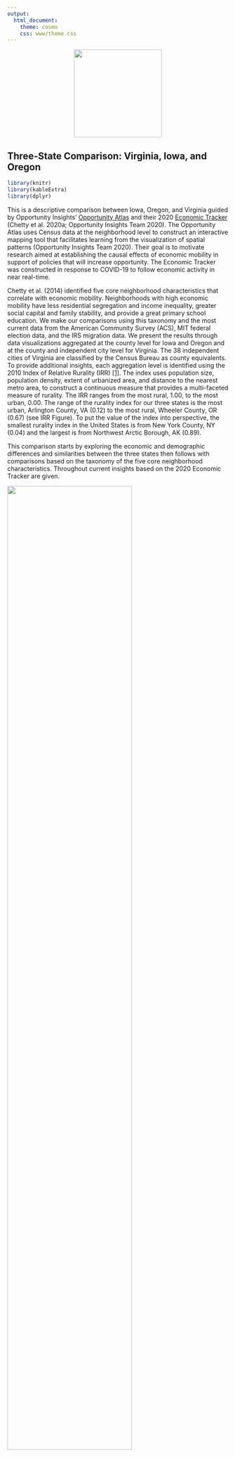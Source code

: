 ```yaml
---
output: 
  html_document:
    theme: cosmo
    css: www/theme.css
---
```

<center>
<a href = https://datascienceforthepublicgood.com/economic-mobility>
<img src="www/AEMLogoGatesColorsBlack-11.png" width="200">
</a>
</center>
## Three-State Comparison: Virginia, Iowa, and Oregon

```r
library(knitr)
library(kableExtra)
library(dplyr)
```


This is a descriptive comparison between Iowa, Oregon, and Virginia guided by Opportunity Insights’ [Opportunity Atlas](https://opportunityatlas.org/) and their 2020 [Economic Tracker](https://tracktherecovery.org/) (Chetty et al. 2020a; Opportunity Insights Team 2020). The Opportunity Atlas uses Census data at the neighborhood level to construct an interactive mapping tool that facilitates learning from the visualization of spatial patterns (Opportunity Insights Team 2020). Their goal is to motivate research aimed at establishing the causal effects of economic mobility in support of policies that will increase opportunity. The Economic Tracker was constructed in response to COVID-19 to follow economic activity in near real-time.

Chetty et al. (2014) identified five core neighborhood characteristics that correlate with economic mobility. Neighborhoods with high economic mobility have less residential segregation and income inequality, greater social capital and family stability, and provide a great primary school education. We make our comparisons using this taxonomy and the most current data from the American Community Survey (ACS), MIT federal election data, and the IRS migration data. We present the results through data visualizations aggregated at the county level for Iowa and Oregon and at the county and independent city level for Virginia. The 38 independent cities of Virginia are classified by the Census Bureau as county equivalents. To provide additional insights, each aggregation level is identified using the 2010 Index of Relative Rurality (IRR) <span id="ref1a">[[1]](#ref1)</span>. The index uses population size, population density, extent of urbanized area, and distance to the nearest metro area, to construct a continuous measure that provides a multi-faceted measure of rurality. The IRR ranges from the most rural, 1.00, to the most urban, 0.00. The range of the rurality index for our three states is the most urban, Arlington County, VA (0.12) to the most rural, Wheeler County, OR (0.67) (see IRR Figure). To put the value of the index into perspective, the smallest rurality index in the United States is from New York County, NY (0.04) and the largest is from Northwest Arctic Borough, AK (0.89).

This comparison starts by exploring the economic and demographic differences and similarities between the three states then follows with comparisons based on the taxonomy of the five core neighborhood characteristics. Throughout current insights based on the 2020 Economic Tracker are given.

<div align="center">
![](www/fig1_copy.png){ width=75% }
</div>

### Economic Comparison

Despite the obvious geographic differences between the three states – two are coastal, one in the east the other in the west, and one in the middle – Iowa, Oregon, and Virginia provide very different avenues of opportunity for their residents. The three states have very different economies and therefore somewhat distinct avenues for economic mobility. While Iowa’s economy is often assumed to be mostly agricultural, Iowa’s most prominent industries are manufacturing, healthcare, retail, and education (Statistical Atlas 2020a). In 2010, Iowa was considered to be one of the most friendly states to do business in (CNBC 2010), but the state has seen significant declines over the past decade - driven by a depleting workforce (see Migration Figure), a “brain drain” of young college-educated residents (Carr and Kefalas 2009), and a higher cost of doing business (CNBC 2019). Today Iowa’s manufacturing sector consists mainly of processed foods from Heinz, General Mills, Quaker Oats, Tyson Foods, and ConAgra Foods. The state industrial outputs include machinery, electric equipment, chemical products, publishing, and primary metals. Traditionally Iowa also has a rich business sector, including companies that focus on finance, insurance, healthcare, and energy like wind and ethanol. This diverse economy likely explains why Iowa fared so well in most of the O[pportunity Atlas](https://www.opportunityatlas.org/) assessments from 2010 data (Chetty et al. 2014, Opportunity Insights Team 2020). Iowa children who grew up in low income households (lower quartile), had more adults living in Iowa in 2014-2015 with incomes in the higher quintile than their counterparts in Oregon and Virginia. 

Unlike Iowa, Virginia has maintained its reputation as a friendly business state over the past decade (CNBC 2019). However, when we look more closely, Virginia is really a story of two states. On the one hand, northeastern Virginia is a center of government, healthcare, finance, and tech (Statistical Atlas 2020c). Virginia has the highest defense spending of any state per capita and contains about 170,000 government jobs, including federal agencies like the National Science Foundation, Central Intelligence Agency, and Department of Defense (Maciag 2017). Northeast Virginia is also seen by many as an emerging “Silicon Valley of the East” (Gregg 2018), largely because of its proximity to Washington D.C. and major infrastructural advantages; in fact, some officials suggest that the majority of the internet runs through northern Virginia (Bacque 2019; Malecki 2002). On the other hand, southwest Virginia has historical roots in a number of declining industries, including agriculture, manufacturing, coal mining, and railroads. While Virginia has roughly 334,000 ag jobs linked to tobacco, apples, grapes, peanuts, tomatoes, turkeys and broilers (Weldon Cooper 2017), this industry has waned in recent years. Moreover, many of the major cities in Virginia, including Blacksburg, Roanoke, Lynchburg, Richmond, and Norfolk have extremely low rates of economic mobility (see [The Opportunity Atlas](https://www.opportunityatlas.org/)), as these cities have become increasingly dependent on educational institutions and the service industry for jobs. Despite the state being attractive to top businesses, Virginia is the worst state for workers’ rights  <span id="ref2a">[[2]](#ref2)</span>  – suggesting that growing income inequality is a chasm mostly affecting the Virginian working class. Employment and agricultural land use have waned over the past two decades (Rephann 2017). 

While Oregon’s economy was traditionally based on agriculture and forestry, the state has also shifted more toward manufacturing, service, and technology (Statistical Atlas 2020b). Today Oregon’s agricultural industry is predicated on blueberries, almonds, hazelnuts, wine/grapes, cattle, dairy, sheep, poultry, fishing, as well as the timber and forestry industry (Oregon AIC 2020). Despite this industry declining over the past two decades (Oregon Employment Department 2019), it does not seem that the areas with the lowest economic mobility directly coincide with the areas impacted hardest by loss of private sector jobs in timber (Opportunity Insights Team 2020). This is likely due to the state becoming more economically diverse over the past 20 years. For example, Oregon is also known for tourism (mainly in Portland), tech (i.e. Silicon Forest), healthcare (e.g. Cambia and Kaiser) as well as being home to corporate headquarters for several major clothing, steel, and manufacturing companies. Importantly, Oregon has no sales tax, has low corporate taxes, and relies mostly on personal income - making it more appealing to several high-profile businesses (Oregon.gov 2020). As a result of these factors, Oregon has seen the sixth most economic growth of all states since 2001 (Hauser and Ordonez 2019).

### Demographic Comparison

Of the three states, Virginia has the largest population, 8,535,539 and the smallest total area, 42,774.93 square miles. Virginia’s population has grown 6.7 percent from 2010; Oregon has had the largest population increase from 2010, 10.1 percent, and Iowa the smallest 3.6 percent.

```r
table1 <- data.frame(State = c("Iowa", "Oregon", "Virginia"), 
                     `Population 2010`= c("3,046,871", "3,831,079", "8,001,049"), 
                     `Population 2019` = c("3,155,070", "4,217,737", "8,535,519"), 
                     `Total Area Sq. Miles` = c("56,272.81", "98,378.54", "42,774.93"))

knitr::kable(table1, caption = "TABLE 1: Population Change 2010 to 2019", 
             col.names = c("State", "Population 2010", "Population 2019", "Total Area Sq. Miles")) %>%
    kable_styling(bootstrap_options = c("striped", "hover"), full_width = F, position = "center") %>%
   footnote(general = "Census Quick Fact https://www.census.gov/quickfacts/fact/table/IA,VA,OR/RHI12521",
           general_title = "",
           footnote_as_chunk = T
           )
  

```


With regard to changes in the age distribution from 2010 to 2019, the age groups with the largest increase (65 to 74 years) and loss (45 to 54 years) are the same for the three states: Iowa +33.78 percent / -20.83 percent, Oregon +46.05 percent / -14.18 percent, and Virginia +37.68 percent / -15.23 percent (1-YR ACS Estimates Table CP05).

These changes can be summarized with the dependency ratio, the ratio of the dependent age population, young (0-17) and old (≥65), to the working age population (18 to 64). The dependency ratio captures the relation between the number of people who aren’t of working age and the number of people who are; the relation between the number of people who pay little or no taxes and the people who pay taxes. The higher the ratio, the greater the burden of support on working people and governments to support the infrastructure that serves the young and the elderly. Low dependency ratios can promote economic growth whereas high dependency ratios can decrease growth since a larger portion of government expenditures will go towards education, healthcare, and pensions.

The age dependency ratio can be partitioned into a child dependency ratio and an old-age dependency ratio. The trend in the U.S. since 2000 has been a decrease in the child dependency ratio and an increase in the old-age ratio, this is also seen across the three states.

```r
table2 <- data.frame(State = c(rep("Iowa", 3), rep("Oregon", 3), rep("Virginia", 3), rep("United States", 3)), 
              `Dependency Ratio` = rep(c("Child", "Old-age", "Age=Child+Old-age"),4),
              `2000` = c(41.8, 24.8, 66.6, 39.6, 20.5, 60.1, 38.2, 17.4, 55.6, 41.5, 20.1, 61.6),
              `2010` = c(39.2, 24.2, 63.4, 36.1, 21.2, 57.3, 36.3, 18.3, 54.6, 38.7, 20.3, 59.0),
              `2018` = c(38.6, 27.2, 65.8, 34.3, 27.0, 61.3, 35.1, 23.1, 58.2, 36.8, 24.6, 61.4)

              )

knitr::kable(table2, caption = "TABLE 2: Age, Child, and Old-age Dependency Ratios over Time by State and United States", 
             col.names = c("State", "Dependency Ratio", "2000", "2010", "2018")) %>%
    kable_styling(bootstrap_options = c("striped", "hover"), full_width = F, position = "center") %>%
    collapse_rows(columns = 1, valign = "top") %>%
   footnote(general = "5-YR ACS 2018 Table S0101: https://data.census.gov/cedsci",
           general_title = "",
           footnote_as_chunk = T
           )
```

Box plots display both ratios by county/city where the IRR is also plotted to evaluate rurality trends. The majority of county/city old-age dependency ratios for the three states is higher than the U.S. rate (dashed horizontal line). The rate in Virginia is lower in more urban counties/cities an indication of a larger working-class population (olive filled circles). Across all three states the old-age dependency ratios in the upper quartile are located in more rural areas. The child dependency ratios are higher than the old-age ratios in all three states and indication there are more children than dependents; but where the difference was approximately two-fold in 2000 it is now less than one and a half. In Virginia the child dependency ratio is lower in more rural areas but this is does not appear to be the case in Iowa and Oregon.

  | 
- | - 
![alt](www/fig2.png) | ![alt](www/fig3.png)

### Core Neighborhood Characteristics
This section explores some of the neighborhood characteristics identified in Chetty et al. (2014) that impact economic mobility: residential segregation, income inequality, social capital, family stability, and primary school education.

### Income Inequality 
To understand inequality, scholars typically account for disparities in both income and wealth. Income corresponds to the flow of resources such as income from one’s labor. In contrast, wealth refers to the stock of existing economic resources one has access to including land, capital, company shares, and inheritances (Saez 2017). While both, income and wealth, disparities have increased on the national level since the 1970s (Pew 2019; Saez and Zucman 2016), our main focus here is income inequality. Nationally, the average American’s income has increased between the median and 90th percentile of earners, but wages have stagnated for those in the bottom 50 percent (Piketty et al. 2017). While the US has the highest levels of income inequality among G7 countries, there are also a number of geographic and sociodemographic factors that contribute more strongly to existing disparities across various regions of the US (Manduca 2019; Pew 2019). 

Income inequality has increased in Iowa, Oregon, and Virginia over the past decade. From 2010 to 2018, the Gini coefficient increased 3.5 percent in Iowa (0.427 to 0.442), 3.4 percent in Oregon (0.446 to 0.461), and 2.4 percent in Virginia (0.457 to 0.468). While Iowa was still one of the six most equitable states in 2018, Virginia is ranked 23rd and Oregon is ranked 30th – neither of which have changed much from 2010. The Gini Figure shows, that most counties and cities that have a statistically significant (p-value < 0.10) change in income inequality from 2010 to 2018 are experiencing greater inequality. In Virginia, the counties with the highest levels of inequality are Dickenson (0.580), Charles City (0.545), Richmond City (0.538), Radford City (0.524), Williamsburg City (0.518) and Charlottesville City (0.517). The counties with the greatest income inequality in Iowa are Appanoose (0.513), Jefferson (0.502), Johnson (0.493), Crawford (0.488), and Emmet (0.474) and in Oregon the counties are Marion (0.431), Jackson (0.466), Grant (0.429) Jefferson (0.413), and Clackamas (0.446). 
<div align="center">
![](www/fig4_copy.png)
</div>

This growth in inequality is at least in part due to the resonating effects of deindustrialization, which moved rural manufacturing jobs to overseas locations – shifting most remaining jobs to the service sector and leaving millions without work altogether (Alderson 1999; Kollmeyer 2009). As a result, rural areas have experienced “brain drain” where highly-educated youth now leave to live near major metropolitan areas to work in the tech and knowledge sectors (Carr and Kefalas 2009; Moretti 2012). This geographic divergence in access to resources shapes social and political cohesion across the country, as residents see themselves as having less and less in common with each other (Beramendi 2012). Moreover, low wages have had a disproportionate impact on racial and ethnic minorities (Akee et al. 2020; Chetty et al. 2020; Manduca 2018), inhibiting historically marginalized, especially Black, communities’ capacity to accrue wealth over the course of the 20th century (Rothstein 2018: 153-176; Chetty et al. 2020; Manduca 2018).

<div align="center">
![](www/fig5_copy.png){ width=75% }

![](www/fig6.png){ width=70% }
</div>

Not only does Virginia have the largest number of counties/cities moving toward greater income inequality, they are the only one of the three states with counties/cities in persistent poverty. As defined by the Congressional Research Service (CRS) <span id="ref3a">[[3]](#ref3)</span>, persistent poverty exists in “…counties that have had poverty rates of 20 percent or more for the past 30 years, as measured by the 1980, 1990, and 2000 decennial censuses.”  In 2019, the CRS updated their persistent poverty estimates using the poverty rates from the 1990 and 2000 census and the poverty rates from the Small Area Income and Poverty Estimates program. Five counties in southwestern Virginia, Buchanan, Dickenson, Lee, Montgomery, and Wise have experienced poverty rates between 20.0 and 28.7 percent since 1990. These are also counties that have seen high rates of negative migration due to a loss of jobs in the energy sector (see Migration Figure) and are projected to lose an additional 17,942 <span id="ref4a">[[4]](#ref4)</span> people through 2029. There are also seven independent cities Charlottesville, Franklin, Harrisonburg, Norton, Petersburg, Radford, and Richmond that have been in persistent poverty since 1990; in contrast, these areas are located in north and south-central Virginia. Like Virginia’s persistent poverty counties these independent cities are all experiencing high levels of out-migration.

COVID-19 is pushing income inequality even further. Since January 15th, 2020, employment rates among low wage workers in the lower quartile decreased by 10.9 percent in Iowa, 14.7 percent in Virginia, and 28.3 percent in Oregon. In contrast, employment rates among workers in the upper quartile increased by 5 percent in Iowa, and are only down 0.1 percent in Virginia and 2.1 percent in Oregon. (as of August 1st, 2020 [Economic Tracker](https://www.tracktherecovery.org/)). One of the key findings from the Opportunity Insights Economic Tracker is that the reduction in spending in the highest rent ZIP codes has led to nearly a 70 percent reduction in jobs among low wage workers compared to just a 30 percent reduction in the lowest rent ZIP codes.

### Segregation
Segregation refers to the systematic separation of people from different racial groups and socio-economic backgrounds into different neighborhoods (Glotzer 2020; Rothstein 2018; Taylor 2019). While racial segregation in the U.S. originated with Jim Crow laws implemented in the South, the practice spread to the rest of the U.S. via both local and federal policies as African Americans fled the South during the Great Migration of 1910-1970 (Galka 2016; Rothstein 2018). For example, [redlining](https://dsl.richmond.edu/panorama/redlining/#loc=5/39.1/-94.58), racially restrictive covenants, [urban renewal](https://dsl.richmond.edu/panorama/renewal/#view=0/0/1&viz=cartogram), economic disinvestment of inner cities, and [gentrification](https://www.urbandisplacement.org/map/pdx) have all impacted where communities of color have been able to live and work throughout the 20th century (Charles 2003; Glotzer 2020; Massey and Denton 1993; Rothstein 2018; Taylor 2019). More recently, highly segregated neighborhoods have led to new forms of capital investment that displace communities under the guise of gentrification, which disproportionately impacts people of color in major cities around the country (Lees et al. 2007), including [Portland, OR](https://www.urbandisplacement.org/map/pdx), [Richmond, VA](https://ncrc.org/gentrification-richmondva/), and [Des Moines, IA](https://storymaps.arcgis.com/stories/12a4f079ce494fbfabb1e77207ea0701). 

While some scholarly models do suggest that most Asian, Hispanic, and Black residents are willing to integrate into the same neighborhoods, a number of individual and structural factors reinforce the structure of racially segregated neighborhoods across the country (Charles 2003). In turn, segregation hinders economic mobility, especially for Black residents, because the most intensely segregated areas also tend to have higher levels of concentrated poverty, leading to higher rates of joblessness, out-of-wedlock births, school dropouts, crime, lower wages, and poorer health outcomes (Cutler & Glaeser 1997; Jargowsky 1996; Krivo & Peterson 1996; Massey & Denton 1993; Williams and Collins 2017; Wilson 1987). 

<div align="center">
![](www/fig7.png){ width=75% }
</div>

As a result of these historical factors, most major cities in the US, including in Iowa, Oregon, and Virginia, are segregated in some form today (see Cable 2013). Iowa and Oregon have relatively similar histories in terms of racial segregation. Although slavery was never legal in either state, both Iowa and Oregon are predominantly white (91 and 87 percent White respectively) and have only seen a 2-3 percent increase in their Black populations since 1900. While racial exclusion laws were repealed over 150 years ago in Iowa and nearly 100 years ago in Oregon, redlining and restrictive covenants blocked Black occupants from inhabiting in both states throughout much of the mid-to-late-20th century (Chennault et al. 2019; Landeck 2019; Mapping Inequality 2018; Smith 2018). Over the past decade, Oregon and Iowa have become slightly more diverse; both have seen a marginal rise in the number of Hispanic and Black residents from 2010 to 2018. 

Crawford, Buena Vista and Marshall are counties with the largest shifts in the proportion of non-white population, where the large increase is predominantly explained by the Hispanic population.  For instance, the Hispanic population in Marshalltown, went from a 12.6% in 2000 up to 29.9% in 2018, Denison city from 17.4% to 48.0% and Storm Lake city from 21.0% to 37.8% in the same period. The increase in the Hispanic population is a results of jobs in the largest meat packing plants in Iowa, run by Tyson Foods in Crawford and Buena Vista, and JBS Swift in Marshall. Wheeler and Morrow counties in Oregon experienced the largest changes in proportion of White-only population. The proportion of Hispanic population in the counties increased from almost 0 to 10% and from 30 to 36%, respectively between 2010 and 2018.  Agriculture and timber industries may have attracted workers into these areas.  Finally, Virginia experienced more changes in racial composition, that is, less proportion of Whites; with the largest changes in Emporia city (-9.7%), Manassas (-9.1%), Manassas Park (-9.5%), Colonial Heights, Loudoun (-7.4%), etc. Almost all the changes in population are explained by increases in Hispanics, except in Emporia city which had predominantly more Blacks and African Americans (+7.2%) and Loudoun with more Asian population (+3.8%).

```r
table3 <- data.frame(State = c("Iowa", "Oregon", "Virginia"), 
              PerHispanicorLatino10 = c(4.5, 11.2, 7.3),
              PerHispanicorLatino18 = c(5.8, 12.8, 9.2), 
              PerBlackorAfricanAmerican10 = c(2.7, 1.8, 19.5),
              PerBlackorAfricanAmerican18 = c(3.5, 1.9, 19.2)
              )

knitr::kable(table3, caption = "TABLE 3: Percentage of Black/African American and Hispanic/Latino Over Time by State", 
             col.names = c("State", "2010", "2018", "2010", "2018")) %>%
    kable_styling(bootstrap_options = c("striped", "hover"), full_width = F, position = "center") %>%
  add_header_above(c(" ", "Percentage Hispanic or Latino" = 2, "Percentage Black or African American" = 2)) %>%
  footnote(general = "5-YR ACS 2010 and 2018 Tables DP05 and B03001: https://data.census.gov/cedsci/",
           general_title = "",
           footnote_as_chunk = T
           )
```

In contrast, Virginia’s proximity to the South and its historical role in the Transatlantic Slave Trade means that the state has historically had a higher number of Black residents (Kendi 2017). While Black residents still make up about 19.2 percent of the Virginian population today, U.S. Census records indicate that there has been a ~16 percent decrease in the Black population since 1900. 

In our analyses, we looked at segregation using two indicators at the county level (see Figures), the fraction of non-Hispanic white residents and fraction of residents who commute more than 15 minutes. The figures show that Virginia is dramatically different than the other two states. Only a few counties in Iowa and Oregon have rates of non-Hispanic white residents below 0.75. This means, on average,  residents in these states are very unlikely to come in contact with other racial or ethnic groups. In contrast, Virginians are much less segregated. When we examined travel times, we see that Virginians typically have longer commute times than Iowans and Oregonians. While Iowa and Oregon are more rural, which could theoretically translate to traveling farther to go to work, only about half of residents travel more than 15 minutes to work. As results from our other dashboards show, Iowans with longer commutes tend to be clustered around the suburbs of Waterloo, Cedar Rapids, Iowa City, and Des Moines.

<div align="center">
![](www/fig8.png){ width=75% }
</div>

As mentioned previously, the Opportunity Insights [Economic Tracker](https://www.tracktherecovery.org/) established that high rent ZIP codes have had the highest percentage of low-income job losses (Opportunity Insights 2020). COVID-19 has made evident another consequence of income segregation - high rent ZIP codes have the high-income workers who are more likely to have jobs along with internet access that allow them to work from home. They may also have the income to have food and other necessities delivered, thus avoid the local business establishments that employ retail and service workers. 

### Family Structure

Family structure has long been a focal point of economic and sociological literature. Despite most Americans not thinking that family structure matters in today’s society (Thomas 2020), the combination of single-parent households, declining marriage rates, and rising divorce rates have recently been shown to thwart upward economic mobility (Chetty et al. 2014) and to increase downward mobility (Bloome 2017). Conceptually, family structure is complicated to measure and interpret, as families with different economic, racial, or cultural backgrounds have increasingly deviated from the nuclear structure that was prevalent in the U.S. for much of the 20th century (Cancian and Haskins 2014; Pew Research 2020). Today, single-parent households are more common because of high, albeit declining (Kennedy and Ruggles 2014), marriage and divorce rates (U.S. Census 2020), millennial parents being more willing to raise children out of wedlock (Barroso et al. 2020), and due to an increase in cohabitation – when partners live together without being married (Manning 2015). While these trends are general indicators that women have gained more autonomy in the marketplace, the lack of a joint-income and caretaker support can thwart economic opportunities and hinder the accumulation of wealth, leading to worse long-term outcomes for children and their parents (Amato 2000; Chetty et al. 2014; Hao 1996). These obstacles disproportionately effect different groups throughout the U.S. (e.g. Bloome 2014). Generally, Black families are much less likely to marry than other racial or ethnic groups (Barroso et al. 2020) but are also more likely to be negatively impacted by mass incarceration (Chung and Hepburn 2018; Western and Wildeman 2009) as well as the death of an immediately family member (Umberson et al. 2017). Immigration can also play a significant role in shaping family structure (Glick 2010), including due to the threat of deportation and precarious work conditions. Moreover, same-sex marriage was not legal prior to 2015, meaning that LGBTQ communities were not afforded the same legal and economic advantages as heterosexual families. Finally, those with less than a high school education are most likely to live in a single-parent household (Barroso et al. 2020). 

<div align="center">
![](www/fig9.png){ width=75% }
</div>

When looking at the comparisons between the three states, we see that Iowa has a slightly lower rate of children growing up in single-parent households. While Oregon and Virginia have similar averages on this outcome, Virginia has a much wider range with several counties having a majority of children growing up in single-parent households. Today, Virginia and Oregon have slightly higher marriage rates than Iowa - all of which come close to the national average (US Census Bureau 2020). On the other hand, Oregon has a much higher divorce rate than Iowa or Virginia, largely because the latter two states have seen significant declines in divorce rates over the past decades (US Census Bureau 2020). 

### K-12 School Systems
Chetty et al. (2014) also found that K-12 school systems, as measured using high school graduation rates and standardized test scores, influences economic mobility. In general, sociological and economic literature show that high-income parents are more likely than low-income students to raise highly educated children and that more highly-educated children tend to earn more income as adults (see Lareau 2011). Unfortunately, the disparity between these groups have become increasingly more inequitable in recent decades (Belley and Lochner 2007; Bloome et al. 2018; Ziol-Guest and Lee 2016). Yet, these patterns don’t just emerge at the individual level; they are embedded in broader social structures that re-produce inequality based on racial or economic background. Past work has found low income as well as Black and Hispanic students do worse on ACT and SAT tests relative to White and Asian students, but these studies suggest that standardized test scores are also less predictive for these groups (Mattern et al. 2016; Perry 2019). While similar inequities exist for high school graduation rates based on race and social class, these disparities have been declining over the past 15 years, especially for Black students (Geiger 2018; Ziol-Guest and Lee 2016). Past work has found low income as well as Black and Hispanic students do worse on ACT and SAT tests relative to  and Asian students, but these studies suggest that standardized test scores are also less predictive for these groups (Mattern et al. 2016; Perry 2019). While similar inequities exist for high school graduation rates based on race and social class, these disparities have been declining over the past 15 years, especially for Black students (Pew 2018). 

<div align="center">
![](www/fig10.png){ width=75% }
</div>

When we look at high school graduation rates across the three states, we see that Virginia has the highest totals followed closely by Iowa and more distantly by Oregon. Here, it seems that highly rural areas are more likely to pull the mean graduation rate down in Iowa and Oregon, suggesting that students in those areas may not see the value in finishing high school or getting a college degree. When comparing states on ACT test scores, Virginia (ranked 11th) is also markedly higher than Iowa (ranked 22nd) and Oregon (ranked 26th) (Kapelke-Dale 2020). On the other hand, Iowa ranks much higher (3rd) than Oregon (25th) or Virginia (27th) on SAT scores (World Population Review 2020). While the other factors generally align with economic mobility outcomes at the state level, trends in K-12 education seem to have changed quite a bit since 2010. 

When we look at high school graduation rates across the three states, we see that Virginia has the highest totals followed closely by Iowa and more distantly by Oregon. Here, it seems that highly rural areas are more likely to pull the mean graduation rate down in Iowa and Oregon, suggesting that students in those areas may not see the value in finishing high school or getting a college degree. When comparing states on ACT test scores, Virginia (ranked 11th) is also markedly higher than Iowa (ranked 22nd) and Oregon (ranked 26th) (Kapelke-Dale 2020). On the other hand, Iowa ranks much higher (3rd) than Oregon (25th) or Virginia (27th) on SAT scores (World Population Review 2020). While the other factors generally align with economic mobility outcomes at the state level, trends in K-12 education seem to have changed quite a bit since 2010. 

According to Opportunity Insights’ [Economic Tracker](https://www.tracktherecovery.org/) (Chetty et al. 2020), trends in total student progress in online math coursework are very different between the three states: 72 percent of the counties in Oregon use the curriculum, 52% in Iowa, and only 11 percent in Virginia. Unfortunately, any inferences are confounded by the fact data are limited to schools that use the hands-on instructional and digital learning curriculum from the nonprofit institution Zearn. In Oregon, the progress for all income levels is positive with an overall progress of 40.6 percent and even higher progress for low income students, 50.1 percent. For Iowa there is no progress in any income group, the total progress in online math coursework decreased by 47.9 percent.

### Social Capital

Social capital refers to how effective social groups function as a result of their shared sense of identity, group norms, values, trust, and cooperation. Social capital often includes both tangible (e.g. access to shared space, private property) and intangible (e.g. people, shared beliefs) assets that communities share to engage in collective action. One way to think about social capital is the number of other community members one is linked to in their social network (e.g. Borgatti et al. 1998). Alternatively, Putnam (2000) conceptualizes social capital as engagement social intercourse such as voting, serving on local committees, and working with political parties.  

<div align="center">
![](www/fig11.png){ width=75% }
</div>

While there are longstanding debates about the best ways to measure social capital (Grootaert and Bastelar 2002), Chetty et al. (2014) used a social capital index and religious affiliation to explore social capital in communities. Here, we use voter participation rates in the 2016 election. While participation in elections decreased by several points from the 2008 presidential election in Iowa (70.2 percent), Oregon (67.6 percent), and Virginia (68.7 percent), each state still had higher than average voter turnout in the 2016 presidential election with 63.4 percent of Iowans, 66.3 percent for Oregonians, and 68.2 percent for Virginians heading to the polls. As the figure shows, the range of voter turnout is much wider in Virginia than in Oregon and Iowa. Previous work has also shown that Iowa has more civic engagement on other outcomes as well. When analyzing various county level outcomes for social capital, Rupasingha and Goetz (2006) show that Iowa has the highest number of organizations per 1000 people (1.92) with Virginia (1.43) and Oregon (1.24) much lower on the list. Additionally, Iowa’s 2010 Census response rate (0.78) was higher than both Virginia (0.77) and Oregon (0.72). These differences may be shaped by a number of factors, including Iowa’s prominent position as an early caucus and perpetual swing state or that rural areas have generally done better in cultivating shared social capital among those that remain in the state. However, this may also be explained, at least in part, by the fact that Iowa has more older voters who tend to turn out at higher rates than younger people (File 2014). 



### Footnotes 

<div id = "ref1">[[1]](#ref1a) Waldorf, Brigitte, and Ayoung Kim. 2015. "Defining and Measuring Rurality in the US: From Typologies to Continuous Indices." Commissioned paper prepared for the National Academies of Sciences Workshop on Rationalizing Rural Classifications, April 2015, Washington, D.C. https://sites.nationalacademies.org/cs/groups/dbassesite/documents/webpage/dbasse_168031.pdf.
</div>

<div id = "ref2">[[2]](#ref2a) OXFAM The Best States to Work Index: A Guide to Labor Policies in the United States (2019) https://s3.amazonaws.com/oxfam-us/www/static/media/files/Best_States_to_Work_Index.pdf </div>

<div id = "ref3">[[3]](#ref3a) Congressional Research Service Report on The 10-20-30 Provision: Defining Persistent Poverty Counties (2019) https://fas.org/sgp/crs/misc/R45100.pdf
</div>

<div id = "ref4">[[4]](#ref4a) Virginia Growth and Opportunity Region One Growth and Diversification Plan (August 2019) https://govirginia.org/regions/one/
</div>

### References 

Akee, R., Jones, M. R., & Porter, S. R. (2019). Race matters: Income shares, income inequality, and income mobility for all US races. Demography, 56(3), 999-1021.

Alderson, A. S. (1999). Explaining deindustrialization: Globalization, failure, or success? American Sociological Review, 701-721. 

Bacque, P. (2019). Virginia power certifies West Creek as potential data center cite. Richmond Times-Dispatch. https://richmond.com/business/economy/va-power-certifies-west-creek-as-potential-data-center-site/article_f2d98326-32c9-52d1-8ecc-2f3416de0542.html 

Barroso, A., Parker, K., & Bennett, J. (2020). As Millennials Near 40, They’re Nearly Approaching Family Life Differently Than Previous Generations. Pew Research Center. https://www.pewsocialtrends.org/2020/05/27/as-millennials-near-40-theyre-approaching-family-life-differently-than-previous-generations/ 

Belley, P., & Lochner, L. (2007). The changing role of family income and ability in determining educational achievement. Journal of Human Capital, 1(1), 37-89. 

Beramendi, P. (2012). The Political Geography of Inequality: Regions and Redistribution. Cambridge University Press: Cambridge, UK. 

Bloome, D. (2014). Racial inequality trends and the intergenerational persistence of income and family structure. American Sociological Review, 79(6), 1196-1225.

Bloome, D. (2017). Childhood family structure and intergenerational income mobility in the United States. Demography, 54(2), 541-569. 

Bloome, D., Dyer, S., & Zhou, X. (2018). Educational inequality, educational expansion, and intergenerational income persistence in the United States. American Sociological Review, 83(6), 1215-1253. 

Borgatti, S. P., Jones, C., & Everett, M. G. (1998). Network measures of social capital. Connections, 21(2), 27-36.

Cable, D. (2013). The Racial Dot Map. University of Virginia Demographics Research Group. https://demographics.coopercenter.org/racial-dot-map

Cancian, M., & Haskins, R. (2014). Changes in family composition: Implications for income, poverty, and public policy. The ANNALS of the American Academy of Political and Social Science, 654(1), 31-47. 

Carr, P. J., & Kefalas, M. J. (2009). Hollowing Out the Middle: The Rural Brain Drain and What it Means for America. Beacon Press: Boston, MA.

Charles, C. Z. (2003). The dynamics of racial residential segregation. Annual Review of Sociology, 29(1), 167-207.

Chennault, C., Klavitter, L., & Sutton, L. (2019). Visceral Encounters: A Political Ecology of Urban Land, Food, and Housing in Dubuque, Iowa. Social Sciences, 8(4), 122.

Chetty, R., Hendren, N., Jones, M. R., & Porter, S. R. (2020a). Race and economic opportunity in the United States: An intergenerational perspective. The Quarterly Journal of Economics, 135(2), 711-783. 

Chetty, R., Friedman, J., Hendren, N., Stener, M., and Opportunity Insights Team. (2020b). Opportunity Insights Economic Tracker. https://tracktherecovery.org/

Chetty, R., Hendren, N., Kline, P., & Saez, E. (2014). Where is the land of opportunity? The geography of intergenerational mobility in the United States. The Quarterly Journal of Economics, 129(4), 1553-1623.

Chung, P. H., & Hepburn, P. (2018). Mass imprisonment and the extended family. Sociological Science, 5, 335-360.

CNBC. (2010). America’s Top States for Business – A CNBC Special Report: Overall Rankings – 2010. https://web.archive.org/web/20111226183123/http:/www.cnbc.com/id/37516043 

CNBC. (2019). America’s Top States for Business in 2019. https://www.cnbc.com/2019/07/10/americas-top-states-for-business-2019.html 

Cutler, D. M., & Glaeser, E. L. (1997). Are ghettos good or bad? The Quarterly Journal of Economics, 112(3), 827-872. 

File, R. (2014). Young-Adult Coting: An Analysis of Presidential Elections, 1964-2012. Current
Population Survey Reports, P20-572. United States Census Bureau. Washington, DC.

Galka, M. (2016). Visualizing the Great Migration – The Most Under-Reported Story of the 20th Century. Metrocosm. http://metrocosm.com/great-migration-visualization/ 

Geiger, A. (2018). 6 facts about America’s students. Pew Research Center. https://www.pewresearch.org/fact-tank/2018/09/07/6-facts-about-americas-students/ 

Glick, J. E. (2010). Connecting complex processes: A decade of research on immigrant families. Journal of Marriage and Family, 72(3), 498-515.

Glotzer, P. (2020). How the Suburbs Were Segregated: Developers and the Business of Exclusionary Housing, 1890–1960. Columbia University Press: New York, NY. 

Gregg, A. (2018). Silicon Valley Alternative. The Washington Post. https://www.washingtonpost.com/news/business/wp/2018/06/22/feature/forget-silicon-valley-the-dulles-tech-corridor-is-cultivating-companies-that-break-the-mold/

Grootaert, C., & Van Bastelar, T. (Eds.). (2002). Understanding and Measuring Social Capital: A Multi-Disciplinary Tool for Practitioners. The World Bank.

Hauser, D. & Ordonez, J. Oregon enjoys strong economic growth. Oregon Center for Public Policy. https://www.ocpp.org/2019/04/18/SWO-strong-economic-growth/ 

Hao, L. (1996). Family structure, private transfers, and the economic well-being of families with children. Social Forces, 75(1), 269-292.

Jargowsky, P. A. (1996). Take the money and run: Economic segregation in US metropolitan areas. American Sociological Review, 984-998.

Kapelke-Dale, R. (2020). Average ACT Scores by State – 2020 Update. Magoosh. https://magoosh.com/hs/act/act-scores/2020/average-act-scores-by-state/ 

Kendi, I. X. (2017). Stamped from the Beginning: The Definitive History of Racist Ideas in America. Random House: New York, NY.

Kollmeyer, C. (2009). Explaining deindustrialization: How affluence, productivity growth, and globalization diminish manufacturing employment. American Journal of Sociology, 114(6), 1644-1674.

Krivo, L. J., & Peterson, R. D. (1996). Extremely disadvantaged neighborhoods and urban crime. Social Forces, 75(2), 619-648.

Landeck, K. (2019). The Legacy of Redlining and Segregation on Des Moines, Iowa. Doctoral Dissertation, Iowa State University. https://lib.dr.iastate.edu/cgi/viewcontent.cgi?article=1347&context=creativecomponents 

Lareau, A. (2011). Unequal Childhoods: Class, Race, and Family Life. University of California Press: Berkeley, CA.

Lees, L., Slater, T., & Wyly, E. (2013). Gentrification. Routledge: Philadelphia, PA. 

Maciag, M. (2017). Federal Employees By State. Governing: The Future of States and Localities. https://www.governing.com/gov-data/federal-employees-workforce-numbers-by-state.html

Malecki, E. J. (2002). The economic geography of the Internet’s infrastructure. Economic geography, 78(4), 399-424.

Manduca, R. (2018). Income inequality and the persistence of racial economic disparities. Sociological Science, 5, 182.

Manduca, R. A. (2019). The contribution of national income inequality to regional economic divergence. Social Forces, 98(2), 622-648.

Manning, W. D. (2015). Cohabitation and child wellbeing. The Future of Children/Center for the Future of Children, the David and Lucile Packard Foundation, 25(2), 51.

Massey, D., & Denton, N. A. (1993). American Apartheid: Segregation and the Making of the Underclass. Harvard University Press: Cambridge, MA. 

Mattern, K., Radunzel, J., & Harmstron, M. (2016). ACT Composite Score by Family Income. ACT Research & Policy. 

Moretti, E. (2012). The New Geography of Jobs. Houghton Mifflin Harcourt: Boston, MA. 

Nelson, R., Madron, J., Ayers, N., et al. (2020). Mapping Inequality: Redlining in the New Deal America. University of Richmond’s Digital Scholarship Lab. https://dsl.richmond.edu/panorama/redlining/

Opportunity Insights Team. (2020). The Opportunity Atlas. https://www.opportunityatlas.org/ 

Oregon.gov. (2020). Sales Tax. Oregon Department of Revenue. https://www.oregon.gov/dor/pages/sales-tax.aspx

Oregon Agriculture in the Classroom Foundation. (2020). Grown in Oregon. Oregon Agriculture in the Classroom Foundation. https://oregonaitc.org/resources/oregon-resources/oregon-map/ 
 
Perry, A. (2019). Students need more than an SAT adversity score, they need a boost in wealth. Brookings Institute. https://www.brookings.edu/blog/the-avenue/2019/05/17/students-need-more-than-an-sat-adversity-score-they-need-a-boost-in-wealth/ 

Piketty, T., Saez, E., & Zucman, G. (2018). Distributional national accounts: methods and estimates for the United States. The Quarterly Journal of Economics, 133(2), 553-609.

Putnam, R. D. (2000). Bowling Alone: The Collapse and Revival of American Community. Simon and Schuster: New York, NY.

Rephann, R. (2017). The Economic Impact of Virginia’s Agriculture and Forest Industries. Weldon Cooper Center for Public Service. University of Virginia. https://ceps.coopercenter.org/publications/economic-impact-virginias-agriculture-and-forest-industries 

Rooney, B. (2019). Oregon’s Forestry and Logging Industry: From Planting to Harvest. State of Oregon Employment Department. https://www.qualityinfo.org/-/oregon-s-forestry-and-logging-industry-from-planting-to-harvest

Rothstein, R. (2017). The Color of Law: A Forgotten History of How Our Government Segregated America. Liveright Publishing: New York, NY.

Rupasingha, A., Goetz, S. J., & Freshwater, D. (2006). The production of social capital in US counties. The Journal of Socio-Economics, 35(1), 83-101.

Saez, E. (2017). Income and wealth inequality: Evidence and policy implications. Contemporary Economic Policy, 35(1), 7-25.

Schaeffer, K. (2020). 6 facts about economic inequality in the U.S. Pew Research Center. https://www.pewresearch.org/fact-tank/2020/02/07/6-facts-about-economic-inequality-in-the-u-s/ 

Smith, G. (2018). “Congenial Neighbors”: Restrictive Covenants and Residential Segregation in Portland, Oregon. Oregon Historical Quarterly, 119(3), 358-364.

Statistical Atlas. (2020a). Industries in Iowa. Statistical Atlas. https://statisticalatlas.com/state/Iowa/Industries 

Statistical Atlas. (2020b). Industries in Oregon. Statistical Atlas. https://statisticalatlas.com/state/Oregon/Industries 

Statistical Atlas. (2020c). Industries in Virginia. Statistical Atlas. https://statisticalatlas.com/state/Virginia/Industries

Taylor, K. Y. (2019). Race for Profit: How Banks and the Real Estate Industry Undermined Black Homeownership. UNC Press Books. 

Thomas, D. (2020). As family structures change in U.S., a growing share of Americans say it makes no difference. Pew Research Center. https://www.pewresearch.org/fact-tank/2020/04/10/as-family-structures-change-in-u-s-a-growing-share-of-americans-say-it-makes-no-difference/ 

Umberson, D., Olson, J. S., Crosnoe, R., Liu, H., Pudrovska, T., & Donnelly, R. (2017). Death of family members as an overlooked source of racial disadvantage in the United States. Proceedings of the National Academy of Sciences, 114(5), 915-920.

U.S. Census Bureau. (2020). U.S. Marriage and Divorce Rates by State. U.S. Census Bureau. https://www.census.gov/library/visualizations/interactive/marriage-divorce-rates-by-state.html 

Western, B., & Wildeman, C. (2009). The Black family and mass incarceration. The ANNALS of the American Academy of Political and Social Science, 621(1), 221-242.

Wilson, W. J. (1987). The Truly Disadvantaged: The Inner City, the Underclass, and Public Policy. University of Chicago Press: Chicago, IL.

Williams, D. R., & Collins, C. (2017). Racial residential segregation: A fundamental cause of racial disparities in health. Public Health Reports.

World Population Review. (2020). SAT Scores by State 2020. World Population Review. https://worldpopulationreview.com/state-rankings/sat-scores-by-state 

Ziol-Guest, K. M., & Lee, K. T. (2016). Parent income–based gaps in schooling: Cross-cohort trends in the NLSYs and the PSID. AERA Open, 2(2). 




